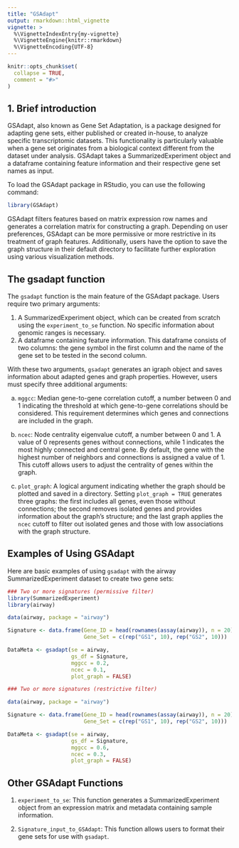 ---
title: "GSAdapt"
output: rmarkdown::html_vignette
vignette: >
  %\VignetteIndexEntry{my-vignette}
  %\VignetteEngine{knitr::rmarkdown}
  %\VignetteEncoding{UTF-8}
---

```{r, include = FALSE}
knitr::opts_chunk$set(
  collapse = TRUE,
  comment = "#>"
)
```

## 1. Brief introduction

GSAdapt, also known as Gene Set Adaptation, is a package designed for adapting gene sets, either published or created in-house, to analyze specific transcriptomic datasets. This functionality is particularly valuable when a gene set originates from a biological context different from the dataset under analysis. GSAdapt takes a SummarizedExperiment object and a dataframe containing feature information and their respective gene set names as input.

To load the GSAdapt package in RStudio, you can use the following command:

```R
library(GSAdapt)
```

GSAdapt filters features based on matrix expression row names and generates a correlation matrix for constructing a graph. Depending on user preferences, GSAdapt can be more permissive or more restrictive in its treatment of graph features. Additionally, users have the option to save the graph structure in their default directory to facilitate further exploration using various visualization methods.

## The gsadapt function

The `gsadapt` function is the main feature of the GSAdapt package. Users require two primary arguments:

1. A SummarizedExperiment object, which can be created from scratch using the `experiment_to_se` function. No specific information about genomic ranges is necessary.
2. A dataframe containing feature information. This dataframe consists of two columns: the gene symbol in the first column and the name of the gene set to be tested in the second column.

With these two arguments, `gsadapt` generates an igraph object and saves information about adapted genes and graph properties. However, users must specify three additional arguments:

a) `mggcc`: Median gene-to-gene correlation cutoff, a number between 0 and 1 indicating the threshold at which gene-to-gene correlations should be considered. This requirement determines which genes and connections are included in the graph.

b) `ncec`: Node centrality eigenvalue cutoff, a number between 0 and 1. A value of 0 represents genes without connections, while 1 indicates the most highly connected and central gene. By default, the gene with the highest number of neighbors and connections is assigned a value of 1. This cutoff allows users to adjust the centrality of genes within the graph.

c) `plot_graph`: A logical argument indicating whether the graph should be plotted and saved in a directory. Setting `plot_graph = TRUE` generates three graphs: the first includes all genes, even those without connections; the second removes isolated genes and provides information about the graph's structure; and the last graph applies the `ncec` cutoff to filter out isolated genes and those with low associations with the graph structure.

## Examples of Using GSAdapt

Here are basic examples of using `gsadapt` with the airway SummarizedExperiment dataset to create two gene sets:

```R
### Two or more signatures (permissive filter)
library(SummarizedExperiment)
library(airway)

data(airway, package = "airway")

Signature <- data.frame(Gene_ID = head(rownames(assay(airway)), n = 20), 
                        Gene_Set = c(rep("GS1", 10), rep("GS2", 10)))

DataMeta <- gsadapt(se = airway, 
                    gs_df = Signature,
                    mggcc = 0.2,
                    ncec = 0.1,
                    plot_graph = FALSE)

### Two or more signatures (restrictive filter)

data(airway, package = "airway")

Signature <- data.frame(Gene_ID = head(rownames(assay(airway)), n = 20), 
                        Gene_Set = c(rep("GS1", 10), rep("GS2", 10)))

DataMeta <- gsadapt(se = airway, 
                    gs_df = Signature,
                    mggcc = 0.6,
                    ncec = 0.3,
                    plot_graph = FALSE)
```

## Other GSAdapt Functions

1. `experiment_to_se`: This function generates a SummarizedExperiment object from an expression matrix and metadata containing sample information.

2. `Signature_input_to_GSAdapt`: This function allows users to format their gene sets for use with `gsadapt`.

